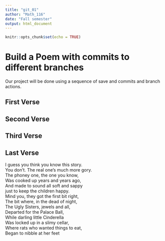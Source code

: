 ```yaml
---
title: "git_01"
author: "Math_116"
date: "Fall semester"
output: html_document
---
```


```r
knitr::opts_chunk$set(echo = TRUE)
```
# Build a Poem with commits to different branches
Our project will be done using a sequence of save and commits and branch actions.
<!-- Do not modify or change any text in "!--" bracketed areas such as this --- these are instructions to
you, if you change any of this the git program will notice it and compromise your git merging strategy !-->

## First Verse 
<!--Put the first five lines of a poem by Lewis Carrol in this section!-->

## Second Verse
<!--Put the first five lines of a poem by Robert Frost here!-->

## Third Verse
<!--Put the first two verses of The Walrus and the Carpenter here!-->

## Last Verse
<!--Put a short poem of your choice 8-20 lines,here!-->

I guess you think you know this story.  
You don't. The real one's much more gory.  
The phoney one, the one you know,  
Was cooked up years and years ago,  
And made to sound all soft and sappy  
just to keep the children happy.  
Mind you, they got the first bit right,  
The bit where, in the dead of night,  
The Ugly Sisters, jewels and all,  
Departed for the Palace Ball,  
While darling little Cinderella  
Was locked up in a slimy cellar,  
Where rats who wanted things to eat,  
Began to nibble at her feet  

